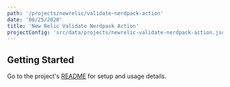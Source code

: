 ```yaml
---
path: '/projects/newrelic/validate-nerdpack-action'
date: '06/25/2020'
title: 'New Relic Validate Nerdpack Action'
projectConfig: 'src/data/projects/newrelic-validate-nerdpack-action.json'
---
```


## Getting Started

Go to the project's [README](https://github.com/newrelic/validate-nerdpack-action#readme) for setup and usage details.
